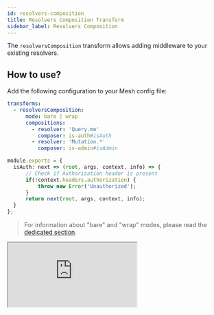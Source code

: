 ```yaml
---
id: resolvers-composition
title: Resolvers Composition Transform
sidebar_label: Resolvers Composition
---
```


The `resolversComposition` transform allows adding middleware to your existing resolvers.

<PackageInstall packages="@graphql-mesh/transform-resolvers-composition" />

## How to use?

Add the following configuration to your Mesh config file:

```yaml
transforms:
  - resolversComposition:
      mode: bare | wrap
      compositions:
        - resolver: 'Query.me'
          composer: is-auth#isAuth
        - resolver: 'Mutation.*'
          composer: is-admin#isAdmin
```

```ts
module.exports = {
  isAuth: next => (root, args, context, info) => {
      // Check if Authorization header is present
      if(!context.headers.authorization) {
          throw new Error('Unauthorized');
      }
      return next(root, args, context, info);
  }
};
```

> For information about "bare" and "wrap" modes, please read the [dedicated section](/docs/transforms/transforms-introduction#two-different-modes).

<iframe
     src="https://codesandbox.io/embed/github/Urigo/graphql-mesh/tree/master/examples/openapi-youtrack?fontsize=14&hidenavigation=1&theme=dark&module=%2F.meshrc.yml"
     style={{width:"100%", height:"500px", border:"0", borderRadius: "4px", overflow:"hidden"}}
     title="odata-trippin-example"
     allow="geolocation; microphone; camera; midi; vr; accelerometer; gyroscope; payment; ambient-light-sensor; encrypted-media; usb"
     sandbox="allow-modals allow-forms allow-popups allow-scripts allow-same-origin"/>

## Config API Reference

{@import ../generated-markdown/ResolversCompositionTransform.generated.md}

